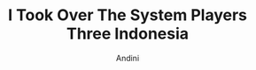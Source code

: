 ---
title: I Took Over The System Players Three Indonesia
deskripsi : Ini adalah komik buatan saya coy wkwkwkw
author : Andini
genre : komedi drama
status: Ongoing
type: Manhwa
image: https://cdn.manhwature.com/resize/240/346/apkomik.cc/wp-content/uploads/2024/12/1dd3a9a3dfa94d21a4cc3a4f031cf349tplv-scl3phc04j-image.jpeg
project : Yes
posted by : admin
---